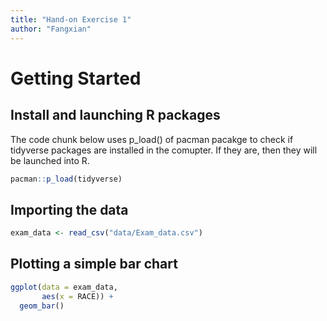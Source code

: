 ```yaml
---
title: "Hand-on Exercise 1"
author: "Fangxian"
---
```


# Getting Started

## Install and launching R packages

The code chunk below uses p_load() of pacman pacakge to check if tidyverse packages are installed in the comupter. If they are, then they will be launched into R.

```r
pacman::p_load(tidyverse)

```

## Importing the data

```r
exam_data <- read_csv("data/Exam_data.csv")
```

## Plotting a simple bar chart

```r
ggplot(data = exam_data,
       aes(x = RACE)) +
  geom_bar()
```
